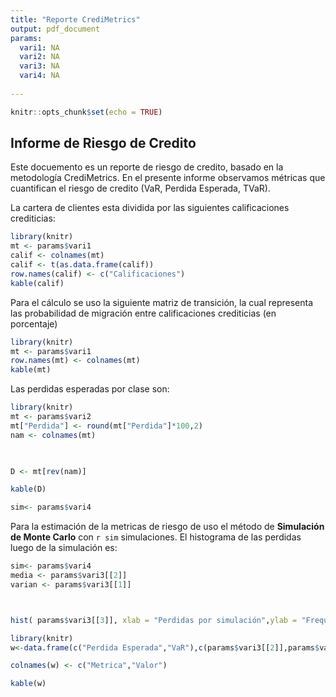 ```yaml
---
title: "Reporte CrediMetrics"
output: pdf_document
params:
  vari1: NA
  vari2: NA
  vari3: NA
  vari4: NA
  
---
```


```r
knitr::opts_chunk$set(echo = TRUE)
```

##  Informe de Riesgo de Credito

Este docuemento es un reporte de riesgo de credito, basado en la metodología CrediMetrics. En el presente informe observamos métricas que cuantifican el riesgo de credito (VaR, Perdida Esperada, TVaR).

La cartera de clientes esta dividida por las siguientes calificaciones crediticias:


```r
library(knitr)
mt <- params$vari1
calif <- colnames(mt)
calif <- t(as.data.frame(calif))
row.names(calif) <- c("Calificaciones")
kable(calif)

```


Para el cálculo se uso la siguiente matriz de transición, la cual representa las probabilidad de migración entre calificaciones crediticias (en porcentaje)



```r
library(knitr)
mt <- params$vari1
row.names(mt) <- colnames(mt)
kable(mt)

```

Las perdidas esperadas por clase son:

```r
library(knitr)
mt <- params$vari2
mt["Perdida"] <- round(mt["Perdida"]*100,2)
nam <- colnames(mt)


  
D <- mt[rev(nam)]

kable(D)

```

```r
sim<- params$vari4
```

Para la estimación de la metricas de riesgo de uso el método de **Simulación de Monte Carlo** con `r sim` simulaciones. El histograma de las perdidas luego de la simulación es:

```r

sim<- params$vari4
media <- params$vari3[[2]]
varian <- params$vari3[[1]]



hist( params$vari3[[3]], xlab = "Perdidas por simulación",ylab = "Frequecia",main = "Histograma de perdidas por simulación")
```


```r
library(knitr)
w<-data.frame(c("Perdida Esperada","VaR"),c(params$vari3[[2]],params$vari3[[1]]))

colnames(w) <- c("Metrica","Valor")

kable(w)

```

